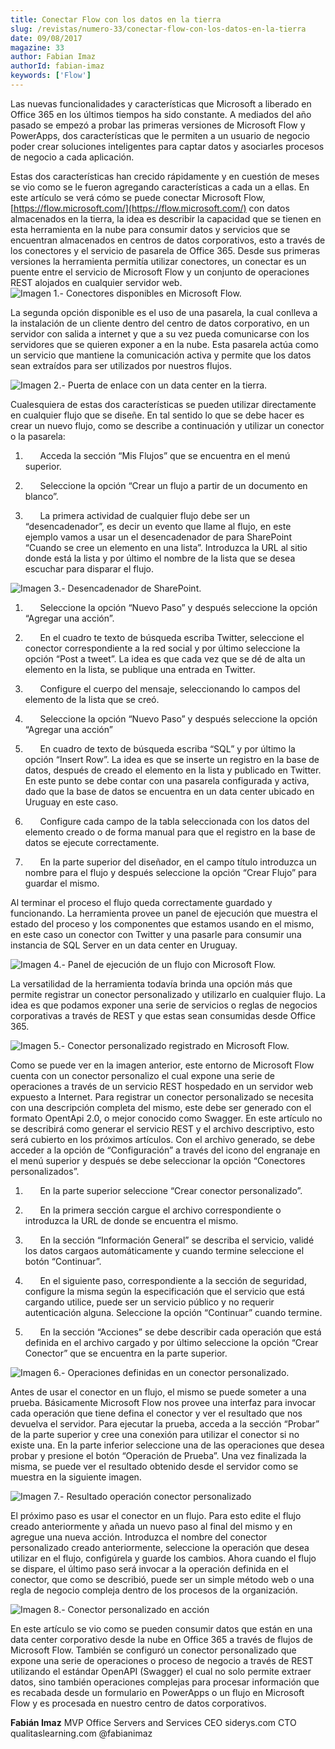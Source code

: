 ```yaml
---
title: Conectar Flow con los datos en la tierra
slug: /revistas/numero-33/conectar-flow-con-los-datos-en-la-tierra
date: 09/08/2017
magazine: 33
author: Fabian Imaz
authorId: fabian-imaz
keywords: ['Flow']
---
```






Las nuevas funcionalidades y características que Microsoft a liberado en Office 365 en los últimos tiempos ha sido constante. A mediados del año pasado se empezó a probar las primeras versiones de Microsoft Flow y PowerApps, dos características que le permiten a un usuario de negocio poder crear soluciones inteligentes para captar datos y asociarles procesos de negocio a cada aplicación.

Estas dos características han crecido rápidamente y en cuestión de meses se vio como se le fueron agregando características a cada un a ellas. En este artículo se verá cómo se puede conectar Microsoft Flow, [https://flow.microsoft.com/](https://flow.microsoft.com/) con datos almacenados en la tierra, la idea es describir la capacidad que se tienen en esta herramienta en la nube para consumir datos y servicios que se encuentran almacenados en centros de datos corporativos, esto a través de los conectores y el servicio de pasarela de Office 365.
  Desde sus primeras versiones la herramienta permitía utilizar conectores, un conectar es un puente entre el servicio de Microsoft Flow y un conjunto de operaciones REST alojados en cualquier servidor web. 
![Imagen 1.- Conectores disponibles en Microsoft Flow.](../../../images/numero33/conectar-flow-con-los-datos-en-la-tierra/image1.png)

La segunda opción disponible es el uso de una pasarela, la cual conlleva a la instalación de un cliente dentro del centro de datos corporativo, en un servidor con salida a internet y que a su vez pueda comunicarse con los servidores que se quieren exponer a en la nube. Esta pasarela actúa como un servicio que mantiene la comunicación activa y permite que los datos sean extraídos para ser utilizados por nuestros flujos. ​

![Imagen 2.- Puerta de enlace con un data center en la tierra.](../../../images/numero33/conectar-flow-con-los-datos-en-la-tierra/image9.png)

Cualesquiera de estas dos características se pueden utilizar directamente en cualquier flujo que se diseñe. En tal sentido lo que se debe hacer es crear un nuevo flujo, como se describe a continuación y utilizar un conector o la pasarela:

1)        Acceda la sección “Mis Flujos” que se encuentra en el menú superior.

2)        Seleccione la opción “Crear un flujo a partir de un documento en blanco”.

3)        La primera actividad de cualquier flujo debe ser un “desencadenador”, es decir un evento que llame al flujo, en este ejemplo vamos a usar un el desencadenador de para SharePoint “Cuando se cree un elemento en una lista”. Introduzca la URL al sitio donde está la lista y por último el nombre de la lista que se desea escuchar para disparar el flujo.

![Imagen 3.- Desencadenador de SharePoint.](../../../images/numero33/conectar-flow-con-los-datos-en-la-tierra/image3.png)

1)        Seleccione la opción “Nuevo Paso” y después seleccione la opción “Agregar una acción”.

2)        En el cuadro te texto de búsqueda escriba Twitter, seleccione el conector correspondiente a la red social y por último seleccione la opción “Post a tweet”. La idea es que cada vez que se dé de alta un elemento en la lista, se publique una entrada en Twitter.

3)        Configure el cuerpo del mensaje, seleccionando lo campos del elemento de la lista que se creó.

4)        Seleccione la opción “Nuevo Paso” y después seleccione la opción “Agregar una acción”

5)        En cuadro de texto de búsqueda escriba “SQL” y por último la opción “Insert Row”. La idea es que se inserte un registro en la base de datos, después de creado el elemento en la lista y publicado en Twitter. En este punto se debe contar con una pasarela configurada y activa, dado que la base de datos se encuentra en un data center ubicado en Uruguay en este caso.

6)        Configure cada campo de la tabla seleccionada con los datos del elemento creado o de forma manual para que el registro en la base de datos se ejecute correctamente.

7)        En la parte superior del diseñador, en el campo título introduzca un nombre para el flujo y después seleccione la opción “Crear Flujo” para guardar el mismo.

Al terminar el proceso el flujo queda correctamente guardado y funcionando. La herramienta provee un panel de ejecución que muestra el estado del proceso y los componentes que estamos usando en el mismo, en este caso un conector con Twitter y una pasarle para consumir una instancia de SQL Server en un data center en Uruguay.

![Imagen 4.- Panel de ejecución de un flujo con Microsoft Flow.](../../../images/numero33/conectar-flow-con-los-datos-en-la-tierra/imagea.png)

La versatilidad de la herramienta todavía brinda una opción más que permite registrar un conector personalizado y utilizarlo en cualquier flujo. La idea es que podamos exponer una serie de servicios o reglas de negocios corporativas a través de REST y que estas sean consumidas desde Office 365.

![Imagen 5.- Conector personalizado registrado en Microsoft Flow.](../../../images/numero33/conectar-flow-con-los-datos-en-la-tierra/imageb.png)

Como se puede ver en la imagen anterior, este entorno de Microsoft Flow cuenta con un conector personalizo el cual expone una serie de operaciones a través de un servicio REST hospedado en un servidor web expuesto a Internet. Para registrar un conector personalizado se necesita con una descripción completa del mismo, este debe ser generado con el formato OpentApi 2.0, o mejor conocido como Swagger. En este artículo no se describirá como generar el servicio REST y el archivo descriptivo, esto será cubierto en los próximos artículos. Con el archivo generado, se debe acceder a la opción de “Configuración” a través del icono del engranaje en el menú superior y después se debe seleccionar la opción “Conectores personalizados”.

1)        En la parte superior seleccione “Crear conector personalizado”.

2)        En la primera sección cargue el archivo correspondiente o introduzca la URL de donde se encuentra el mismo.

3)        En la sección “Información General” se describa el servicio, validé los datos cargaos automáticamente y cuando termine seleccione el botón “Continuar”.

4)        En el siguiente paso, correspondiente a la sección de seguridad, configure la misma según la especificación que el servicio que está cargando utilice, puede ser un servicio público y no requerir autenticación alguna. Seleccione la opción “Continuar” cuando termine.

5)        En la sección “Acciones” se debe describir cada operación que está definida en el archivo cargado y por último seleccione la opción “Crear Conector” que se encuentra en la parte superior.

![Imagen 6.- Operaciones definidas en un conector personalizado.](../../../images/numero33/conectar-flow-con-los-datos-en-la-tierra/imagec.png)

Antes de usar el conector en un flujo, el mismo se puede someter a una prueba. Básicamente Microsoft Flow nos provee una interfaz para invocar cada operación que tiene defina el conector y ver el resultado que nos devuelva el servidor. Para ejecutar la prueba, acceda a la sección “Probar” de la parte superior y cree una conexión para utilizar el conector si no existe una. En la parte inferior seleccione una de las operaciones que desea probar y presione el botón “Operación de Prueba”. Una vez finalizada la misma, se puede ver el resultado obtenido desde el servidor como se muestra en la siguiente imagen.

![Imagen 7.- Resultado operación conector personalizado](../../../images/numero33/conectar-flow-con-los-datos-en-la-tierra/imaged.png)

El próximo paso es usar el conector en un flujo. Para esto edite el flujo creado anteriormente y añada un nuevo paso al final del mismo y en agregue una nueva acción. Introduzca el nombre del conector personalizado creado anteriormente, seleccione la operación que desea utilizar en el flujo, configúrela y guarde los cambios. Ahora cuando el flujo se dispare, el último paso será invocar a la operación definida en el conector, que como se describió, puede ser un simple método web o una regla de negocio compleja dentro de los procesos de la organización.

![Imagen 8.- Conector personalizado en acción](../../../images/numero33/conectar-flow-con-los-datos-en-la-tierra/image8.png)

En este artículo se vio como se pueden consumir datos que están en una data center corporativo desde la nube en Office 365 a través de flujos de Microsoft Flow. También se configuró un conector personalizado que expone una serie de operaciones o proceso de negocio a través de REST utilizando el estándar OpenAPI (Swagger) el cual no solo permite extraer datos, sino también operaciones complejas para procesar información que es recabada desde un formulario en PowerApps o un flujo en Microsoft Flow y es procesada en nuestro centro de datos corporativos.



**Fabián Imaz** 
MVP Office Servers and Services
 CEO siderys.com 
CTO qualitaslearning.com 
@fabianimaz

 
 
